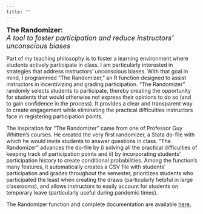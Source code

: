 ```yaml
---
title: ""
---
```


<p><font size="4">**The Randomizer:**<br>
*A tool to foster participation and reduce instructors' unconscious biases*</font></p>

Part of my teaching philosophy is to foster a learning environment where students actively participate in class. I am particularly interested in strategies that address instructors' unconscious biases. With that goal in mind, I programmed "The Randomizer," an R function designed to assist instructors in incentivizing and grading participation. "The Randomizer" randomly selects students to participate, thereby creating the opportunity for students that would otherwise not express their opinions to do so (and to gain confidence in the process). It provides a clear and transparent way to create engagement while eliminating the practical difficulties instructors face in registering participation points. 

The inspiration for "The Randomizer" came from one of Professor Guy Whitten's courses. He created the very first randomizer, a Stata do-file with which he would invite students to answer questions in class. "The Randomizer" advances the do-file by i) solving all the practical difficulties of keeping track of participation points and ii) by incorporating students' participation history to create conditional probabilities. Among the function's many features, it automatically creates a CSV file with students' participation and grades throughout the semester, prioritizes students who participated the least when creating the draws (particularly helpful in large classrooms), and allows instructors to easily account for students on temporary leave (particularly useful during pandemic times).


The Randomizer function and complete documentation are available <a href="https://github.com/andrea-junqueira/TheRandomizer" target="_blank">here.</a>